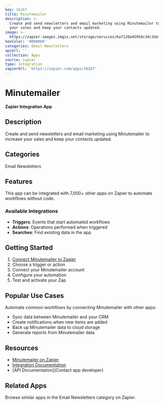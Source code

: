 ```yaml
---
key: 16267
title: Minutemailer
description: >-
  Create and send newsletters and email marketing using Minutemailer to increase
  your sales and keep your contacts updated.
image: >-
  https://zapier-images.imgix.net/storage/services/6af120a45954c34c3daf3c1eb6f99875.png?auto=format%2Ccompress&ixlib=python-3.0.0&q=50
hexColor: '#000000'
categories: Email Newsletters
apiUrl: ''
collection: Apps
source: zapier
type: Integration
zapierUrl: 'https://zapier.com/apps/16267'
---
```

# Minutemailer

**Zapier Integration App**

## Description

Create and send newsletters and email marketing using Minutemailer to increase your sales and keep your contacts updated.

## Categories

Email Newsletters

## Features

This app can be integrated with 7,000+ other apps on Zapier to automate workflows without code.

### Available Integrations

- **Triggers**: Events that start automated workflows
- **Actions**: Operations performed when triggered
- **Searches**: Find existing data in the app

## Getting Started

1. [Connect Minutemailer to Zapier](https://zapier.com/apps/16267)
2. Choose a trigger or action
3. Connect your Minutemailer account
4. Configure your automation
5. Test and activate your Zap

## Popular Use Cases

Automate common workflows by connecting Minutemailer with other apps:

- Sync data between Minutemailer and your CRM
- Create notifications when new items are added
- Back up Minutemailer data to cloud storage
- Generate reports from Minutemailer data

## Resources

- [Minutemailer on Zapier](https://zapier.com/apps/16267)
- [Integration Documentation](https://zapier.com/apps/16267/integrations)
- [API Documentation](Contact app developer)

## Related Apps

Browse similar apps in the Email Newsletters category on Zapier.
